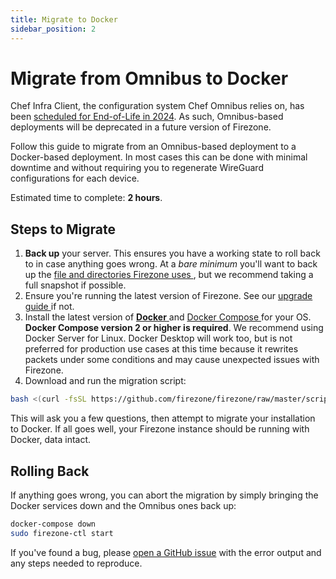 ```yaml
---
title: Migrate to Docker
sidebar_position: 2
---
```


# Migrate from Omnibus to Docker

Chef Infra Client, the configuration system Chef Omnibus relies on, has been
[scheduled for End-of-Life in 2024](https://docs.chef.io/versions/#supported-commercial-distributions).
As such, Omnibus-based deployments
will be deprecated in a future version of Firezone.

Follow this guide to migrate from an Omnibus-based deployment to a Docker-based
deployment. In most cases this can be done with minimal downtime and without
requiring you to regenerate WireGuard configurations for each device.

Estimated time to complete: **2 hours**.

## Steps to Migrate

1. **Back up** your server. This ensures you have a working state to roll back to
in case anything goes wrong. At a _bare minimum_ you'll want to back up the
[file and directories Firezone uses
](/reference/file-and-directory-locations/), but we recommend taking a full
snapshot if possible.
1. Ensure you're running the latest version of Firezone. See our [upgrade guide
](/administer/upgrade/) if not.
1. Install the latest version of [**Docker**
](https://docs.docker.com/engine/install/) and [Docker Compose
](https://docs.docker.com/compose/install/linux/#install-compose)
for your OS. **Docker Compose version 2 or higher is required**.
We recommend using Docker Server for Linux. Docker
Desktop will work too, but is not preferred for production use cases at this time
because it rewrites packets under some conditions and may cause unexpected
issues with Firezone.
1. Download and run the migration script:
```bash
bash <(curl -fsSL https://github.com/firezone/firezone/raw/master/scripts/docker_migrate.sh)
```
This will ask you a few questions, then attempt to migrate your installation to
Docker. If all goes well, your Firezone instance should be running with Docker, data intact.

## Rolling Back

If anything goes wrong, you can abort the migration by simply bringing the Docker
services down and the Omnibus ones back up:

```bash
docker-compose down
sudo firezone-ctl start
```

If you've found a bug, please [open a GitHub issue](
https://github.com/firezone/firezone/issues) with the error output and
any steps needed to reproduce.

<SupportOptions />

